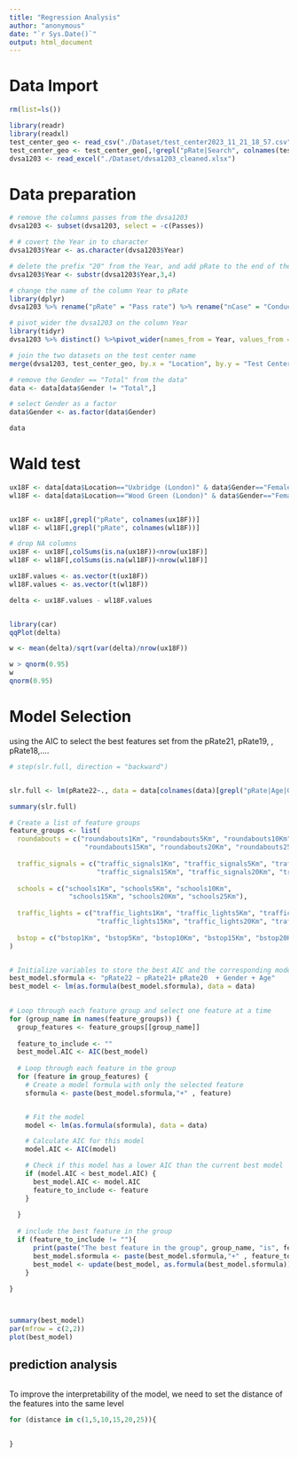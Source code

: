 ```yaml
---
title: "Regression Analysis"
author: "anonymous"
date: "`r Sys.Date()`"
output: html_document
---
```


# Data Import

```r
rm(list=ls())

library(readr)
library(readxl)
test_center_geo <- read_csv("./Dataset/test_center2023_11_21_18_57.csv")
test_center_geo <- test_center_geo[,!grepl("pRate|Search", colnames(test_center_geo))]
dvsa1203 <- read_excel("./Dataset/dvsa1203_cleaned.xlsx")

```
# Data preparation

```r


# remove the columns passes from the dvsa1203
dvsa1203 <- subset(dvsa1203, select = -c(Passes))

# # covert the Year in to character
dvsa1203$Year <- as.character(dvsa1203$Year)

# delete the prefix "20" from the Year, and add pRate to the end of the Year
dvsa1203$Year <- substr(dvsa1203$Year,3,4)

# change the name of the column Year to pRate
library(dplyr)
dvsa1203 %>% rename("pRate" = "Pass rate") %>% rename("nCase" = "Conducted") -> dvsa1203

# pivot_wider the dvsa1203 on the column Year
library(tidyr)
dvsa1203 %>% distinct() %>%pivot_wider(names_from = Year, values_from = c(pRate, nCase),names_sep="") -> dvsa1203

# join the two datasets on the test center name
merge(dvsa1203, test_center_geo, by.x = "Location", by.y = "Test Center", all.x = TRUE) -> data

# remove the Gender == "Total" from the data"
data <- data[data$Gender != "Total",]

# select Gender as a factor
data$Gender <- as.factor(data$Gender)

data

```

# Wald test
```r
ux18F <- data[data$Location=="Uxbridge (London)" & data$Gender=="Female"& data$Age=="18",]
wl18F <- data[data$Location=="Wood Green (London)" & data$Gender=="Female"& data$Age=="18",]


ux18F <- ux18F[,grepl("pRate", colnames(ux18F))]
wl18F <- wl18F[,grepl("pRate", colnames(wl18F))]

# drop NA columns
ux18F <- ux18F[,colSums(is.na(ux18F))<nrow(ux18F)]
wl18F <- wl18F[,colSums(is.na(wl18F))<nrow(wl18F)]

ux18F.values <- as.vector(t(ux18F))
wl18F.values <- as.vector(t(wl18F))

delta <- ux18F.values - wl18F.values


library(car)
qqPlot(delta)

w <- mean(delta)/sqrt(var(delta)/nrow(ux18F))

w > qnorm(0.95)
w
qnorm(0.95)
```





# Model Selection
using the AIC to select the best features set from the pRate21, pRate19, , pRate18,....
```r
# step(slr.full, direction = "backward")


slr.full <- lm(pRate22~., data = data[colnames(data)[grepl("pRate|Age|Gender", colnames(data))]])

summary(slr.full)

```



```r
# Create a list of feature groups
feature_groups <- list(
  roundabouts = c("roundabouts1Km", "roundabouts5Km", "roundabouts10Km",
                   "roundabouts15Km", "roundabouts20Km", "roundabouts25Km"),
  
  traffic_signals = c("traffic_signals1Km", "traffic_signals5Km", "traffic_signals10Km",
                      "traffic_signals15Km", "traffic_signals20Km", "traffic_signals25Km"),
  
  schools = c("schools1Km", "schools5Km", "schools10Km",
               "schools15Km", "schools20Km", "schools25Km"),
  
  traffic_lights = c("traffic_lights1Km", "traffic_lights5Km", "traffic_lights10Km",
                      "traffic_lights15Km", "traffic_lights20Km", "traffic_lights25Km"),
  
  bstop = c("bstop1Km", "bstop5Km", "bstop10Km", "bstop15Km", "bstop20Km", "bstop25Km")
)


# Initialize variables to store the best AIC and the corresponding model
best_model.sformula <- "pRate22 ~ pRate21+ pRate20  + Gender + Age"
best_model <- lm(as.formula(best_model.sformula), data = data)
 

# Loop through each feature group and select one feature at a time
for (group_name in names(feature_groups)) {
  group_features <- feature_groups[[group_name]]
  
  feature_to_include <- ""
  best_model.AIC <- AIC(best_model)
  
  # Loop through each feature in the group
  for (feature in group_features) {
    # Create a model formula with only the selected feature
    sformula <- paste(best_model.sformula,"+" , feature)


    # Fit the model
    model <- lm(as.formula(sformula), data = data)

    # Calculate AIC for this model
    model.AIC <- AIC(model)

    # Check if this model has a lower AIC than the current best model
    if (model.AIC < best_model.AIC) {
      best_model.AIC <- model.AIC
      feature_to_include <- feature
    }
    
  }
  
  # include the best feature in the group
  if (feature_to_include != ""){
      print(paste("The best feature in the group", group_name, "is", feature_to_include))
      best_model.sformula <- paste(best_model.sformula,"+" , feature_to_include)
      best_model <- update(best_model, as.formula(best_model.sformula))
    }
  
}



summary(best_model)
par(mfrow = c(2,2))
plot(best_model)
```
## prediction analysis
```r

```

To improve the interpretability of the model, we need to set the distance of the features into the same level
```r
for (distance in c(1,5,10,15,20,25)){
  
  
}

```

